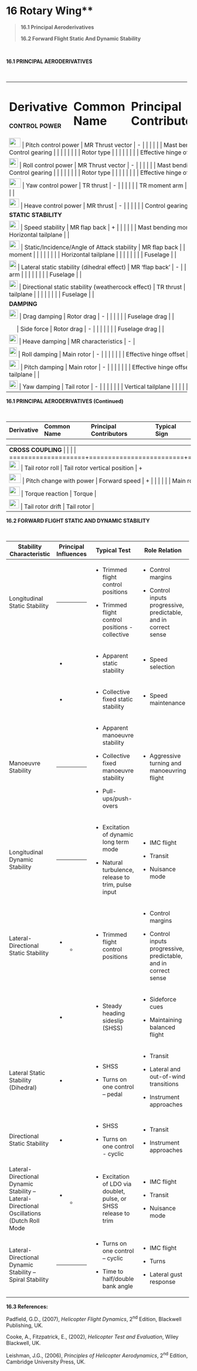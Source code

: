 # 16 Rotary Wing**

> **16.1 Principal Aeroderivatives**
>
> **16.2 Forward Flight Static And Dynamic Stability**

 

**16.1 PRINCIPAL AERODERIVATIVES**

 

+----------------------+---------------------------------------------------+----------------------------+------------------+
| **Derivative**       | **Common Name**                                   | **Principal Contributors** | **Typical Sign** |
+======================+===================================================+============================+==================+
| **CONTROL POWER**    |                                                   |                            |                  |
+----------------------+---------------------------------------------------+----------------------------+------------------+
| ![][16001]               | Pitch control power                               | MR Thrust vector           | \-               |
|                      |                                                   |                            |                  |
|                      |                                                   | Mast bending moment        |                  |
|                      |                                                   |                            |                  |
|                      |                                                   | Control gearing            |                  |
|                      |                                                   |                            |                  |
|                      |                                                   | Rotor type                 |                  |
|                      |                                                   |                            |                  |
|                      |                                                   | Effective hinge offset     |                  |
+----------------------+---------------------------------------------------+----------------------------+------------------+
| ![][16002]               | Roll control power                                | MR Thrust vector           | \-               |
|                      |                                                   |                            |                  |
|                      |                                                   | Mast bending moment        |                  |
|                      |                                                   |                            |                  |
|                      |                                                   | Control gearing            |                  |
|                      |                                                   |                            |                  |
|                      |                                                   | Rotor type                 |                  |
|                      |                                                   |                            |                  |
|                      |                                                   | Effective hinge offset     |                  |
+----------------------+---------------------------------------------------+----------------------------+------------------+
| ![][16003]               | Yaw control power                                 | TR thrust                  | \-               |
|                      |                                                   |                            |                  |
|                      |                                                   | TR moment arm              |                  |
|                      |                                                   |                            |                  |
|                      |                                                   | Control gearing            |                  |
+----------------------+---------------------------------------------------+----------------------------+------------------+
| ![][16004]               | Heave control power                               | MR thrust                  | \-               |
|                      |                                                   |                            |                  |
|                      |                                                   | Control gearing            |                  |
+----------------------+---------------------------------------------------+----------------------------+------------------+
| **STATIC STABILITY** |                                                   |                            |                  |
+----------------------+---------------------------------------------------+----------------------------+------------------+
| ![][16005]               | Speed stability                                   | MR flap back               | \+               |
|                      |                                                   |                            |                  |
|                      |                                                   | Mast bending moment        |                  |
|                      |                                                   |                            |                  |
|                      |                                                   | Horizontal tailplane       |                  |
+----------------------+---------------------------------------------------+----------------------------+------------------+
| ![][16006]               | Static/Incidence/Angle of Attack stability        | MR flap back               |                  |
|                      |                                                   |                            |                  |
|                      |                                                   | Mast bending moment        |                  |
|                      |                                                   |                            |                  |
|                      |                                                   | Horizontal tailplane       |                  |
|                      |                                                   |                            |                  |
|                      |                                                   | Fuselage                   |                  |
+----------------------+---------------------------------------------------+----------------------------+------------------+
| ![][16007]               | Lateral static stability (dihedral effect)        | MR 'flap back'             | \-               |
|                      |                                                   |                            |                  |
|                      |                                                   | TR vertical moment arm     |                  |
|                      |                                                   |                            |                  |
|                      |                                                   | Fuselage                   |                  |
+----------------------+---------------------------------------------------+----------------------------+------------------+
| ![][16008]               | Directional static stability (weathercock effect) | TR thrust                  | \+               |
|                      |                                                   |                            |                  |
|                      |                                                   | Vertical tailplane         |                  |
|                      |                                                   |                            |                  |
|                      |                                                   | Fuselage                   |                  |
+----------------------+---------------------------------------------------+----------------------------+------------------+
| **DAMPING**          |                                                   |                            |                  |
+----------------------+---------------------------------------------------+----------------------------+------------------+
| ![][16009]               | Drag damping                                      | Rotor drag                 | \-               |
|                      |                                                   |                            |                  |
|                      |                                                   | Fuselage drag              |                  |
+----------------------+---------------------------------------------------+----------------------------+------------------+
| ![][16010]              | Side force                                        | Rotor drag                 | \-               |
|                      |                                                   |                            |                  |
|                      |                                                   | Fuselage drag              |                  |
+----------------------+---------------------------------------------------+----------------------------+------------------+
| ![][16011]              | Heave damping                                     | MR characteristics         | \-               |
+----------------------+---------------------------------------------------+----------------------------+------------------+
| ![][16012]              | Roll damping                                      | Main rotor                 | \-               |
|                      |                                                   |                            |                  |
|                      |                                                   | Effective hinge offset     |                  |
+----------------------+---------------------------------------------------+----------------------------+------------------+
| ![][16013]              | Pitch damping                                     | Main rotor                 | \-               |
|                      |                                                   |                            |                  |
|                      |                                                   | Effective hinge offset     |                  |
|                      |                                                   |                            |                  |
|                      |                                                   | Horizontal tailplane       |                  |
+----------------------+---------------------------------------------------+----------------------------+------------------+
| ![][16014]              | Yaw damping                                       | Tail rotor                 | \-               |
|                      |                                                   |                            |                  |
|                      |                                                   | Vertical tailplane         |                  |
|                      |                                                   |                            |                  |
|                      |                                                   | Fuselage                   |                  |
+----------------------+---------------------------------------------------+----------------------------+------------------+

**16.1 PRINCIPAL AERODERIVATIVES (Continued)**

 

  ---------------- ----------------- ---------------------------- ------------------
  **Derivative**   **Common Name**   **Principal Contributors**   **Typical Sign**
  ---------------- ----------------- ---------------------------- ------------------

+--------------------+-------------------------+------------------------------+----+
| **CROSS COUPLING** |                         |                              |    |
+====================+=========================+==============================+====+
| ![][16015]            | Tail rotor roll         | Tail rotor vertical position | \+ |
+--------------------+-------------------------+------------------------------+----+
| ![][16016]            | Pitch change with power | Forward speed                | \+ |
|                    |                         |                              |    |
|                    |                         | Main rotor                   |    |
+--------------------+-------------------------+------------------------------+----+
| ![][16017]            | Torque reaction         | Torque                       |    |
+--------------------+-------------------------+------------------------------+----+
| ![][16018]            | Tail rotor drift        | Tail rotor                   |    |
+--------------------+-------------------------+------------------------------+----+

**16.2 FORWARD FLIGHT STATIC AND DYNAMIC STABILITY**

 

+--------------------------------------------------------------------------------------------+--------------------------+-------------------------------------------------------------------+-------------------------------------------------------------------+
| **Stability Characteristic**                                                               | **Principal Influences** | **Typical Test**                                                  | **Role Relation**                                                 |
+============================================================================================+==========================+===================================================================+===================================================================+
| Longitudinal Static Stability                                                              | -   -   -   -            | -   Trimmed flight control positions                              | -   Control margins                                               |
|                                                                                            |                          |                                                                   |                                                                   |
|                                                                                            |                          | -   Trimmed flight control positions - collective                 | -   Control inputs progressive, predictable, and in correct sense |
+--------------------------------------------------------------------------------------------+--------------------------+-------------------------------------------------------------------+-------------------------------------------------------------------+
|                                                                                            | -                        | -   Apparent static stability                                     | -   Speed selection                                               |
+--------------------------------------------------------------------------------------------+--------------------------+-------------------------------------------------------------------+-------------------------------------------------------------------+
|                                                                                            | -                        | -   Collective fixed static stability                             | -   Speed maintenance                                             |
+--------------------------------------------------------------------------------------------+--------------------------+-------------------------------------------------------------------+-------------------------------------------------------------------+
| Manoeuvre Stability                                                                        | -   -   -                | -   Apparent manoeuvre stability                                  | -   Aggressive turning and manoeuvring flight                     |
|                                                                                            |                          |                                                                   |                                                                   |
|                                                                                            |                          | -   Collective fixed manoeuvre stability                          |                                                                   |
|                                                                                            |                          |                                                                   |                                                                   |
|                                                                                            |                          | -   Pull-ups/push-overs                                           |                                                                   |
+--------------------------------------------------------------------------------------------+--------------------------+-------------------------------------------------------------------+-------------------------------------------------------------------+
| Longitudinal Dynamic Stability                                                             | -   -   -                | -   Excitation of dynamic long term mode                          | -   IMC flight                                                    |
|                                                                                            |                          |                                                                   |                                                                   |
|                                                                                            |                          | -   Natural turbulence, release to trim, pulse input              | -   Transit                                                       |
|                                                                                            |                          |                                                                   |                                                                   |
|                                                                                            |                          |                                                                   | -   Nuisance mode                                                 |
+--------------------------------------------------------------------------------------------+--------------------------+-------------------------------------------------------------------+-------------------------------------------------------------------+
| Lateral-Directional Static Stability                                                       | -   -                    | -   Trimmed flight control positions                              | -   Control margins                                               |
|                                                                                            |                          |                                                                   |                                                                   |
|                                                                                            |                          |                                                                   | -   Control inputs progressive, predictable, and in correct sense |
+--------------------------------------------------------------------------------------------+--------------------------+-------------------------------------------------------------------+-------------------------------------------------------------------+
|                                                                                            | -                        | -   Steady heading sideslip (SHSS)                                | -   Sideforce cues                                                |
|                                                                                            |                          |                                                                   |                                                                   |
|                                                                                            |                          |                                                                   | -   Maintaining balanced flight                                   |
+--------------------------------------------------------------------------------------------+--------------------------+-------------------------------------------------------------------+-------------------------------------------------------------------+
| Lateral Static Stability (Dihedral)                                                        | -                        | -   SHSS                                                          | -   Transit                                                       |
|                                                                                            |                          |                                                                   |                                                                   |
|                                                                                            |                          | -   Turns on one control -- pedal                                 | -   Lateral and out-of-wind transitions                           |
|                                                                                            |                          |                                                                   |                                                                   |
|                                                                                            |                          |                                                                   | -   Instrument approaches                                         |
+--------------------------------------------------------------------------------------------+--------------------------+-------------------------------------------------------------------+-------------------------------------------------------------------+
| Directional Static Stability                                                               | -                        | -   SHSS                                                          | -   Transit                                                       |
|                                                                                            |                          |                                                                   |                                                                   |
|                                                                                            |                          | -   Turns on one control - cyclic                                 | -   Instrument approaches                                         |
+--------------------------------------------------------------------------------------------+--------------------------+-------------------------------------------------------------------+-------------------------------------------------------------------+
| Lateral-Directional Dynamic Stability -- Lateral-Directional Oscillations (Dutch Roll Mode | -   -                    | -   Excitation of LDO via doublet, pulse, or SHSS release to trim | -   IMC flight                                                    |
|                                                                                            |                          |                                                                   |                                                                   |
|                                                                                            |                          |                                                                   | -   Transit                                                       |
|                                                                                            |                          |                                                                   |                                                                   |
|                                                                                            |                          |                                                                   | -   Nuisance mode                                                 |
+--------------------------------------------------------------------------------------------+--------------------------+-------------------------------------------------------------------+-------------------------------------------------------------------+
| Lateral-Directional Dynamic Stability -- Spiral Stability                                  | -   -   -   -            | -   Turns on one control -- cyclic                                | -   IMC flight                                                    |
|                                                                                            |                          |                                                                   |                                                                   |
|                                                                                            |                          | -   Time to half/double bank angle                                | -   Turns                                                         |
|                                                                                            |                          |                                                                   |                                                                   |
|                                                                                            |                          |                                                                   | -   Lateral gust response                                         |
+--------------------------------------------------------------------------------------------+--------------------------+-------------------------------------------------------------------+-------------------------------------------------------------------+

**16.3 References:**

Padfield, G.D., (2007), *Helicopter Flight Dynamics*, 2^nd^ Edition, Blackwell Publishing, UK.

Cooke, A., Fitzpatrick, E., (2002), *Helicopter Test and Evaluation*, Wiley Blackwell, UK.

Leishman, J.G., (2006), *Principles of Helicopter Aerodynamics*, 2^nd^ Edition, Cambridge University Press, UK.

 

  [16001]: media/16/image1.svg {width="0.325in" height="0.25833333333333336in"}
  [16002]: media/16/image2.svg {width="0.25in" height="0.25833333333333336in"}
  [16003]: media/16/image3.svg {width="0.3333333333333333in" height="0.25833333333333336in"}
  [16004]: media/16/image4.svg {width="0.2833333333333333in" height="0.25833333333333336in"}
  [16005]: media/16/image5.svg {width="0.2833333333333333in" height="0.25in"}
  [16006]: media/16/image6.svg {width="0.2916666666666667in" height="0.25in"}
  [16007]: media/16/image7.svg {width="0.2in" height="0.25in"}
  [16008]: media/16/image8.svg {width="0.24166666666666667in" height="0.25in"}
  [16009]: media/16/image9.svg {width="0.25in" height="0.25in"}
  [16010]: media/16/image10.svg {width="0.175in" height="0.25in"}
  [16011]: media/16/image11.svg {width="0.24166666666666667in" height="0.25in"}
  [16012]: media/16/image12.svg {width="0.21666666666666667in" height="0.25833333333333336in"}
  [16013]: media/16/image13.svg {width="0.2833333333333333in" height="0.25833333333333336in"}
  [16014]: media/16/image14.svg {width="0.24166666666666667in" height="0.24166666666666667in"}
  [16015]: media/16/image15.svg {width="0.2916666666666667in" height="0.25833333333333336in"}
  [16016]: media/16/image16.svg {width="0.3333333333333333in" height="0.25833333333333336in"}
  [16017]: media/16/image17.svg {width="0.3in" height="0.25833333333333336in"}
  [16018]: media/16/image18.svg {width="0.2833333333333333in" height="0.25833333333333336in"}
